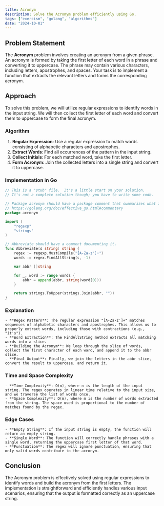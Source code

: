 ```yaml
---
title: Acronym
description: Solve the Acronym problem efficiently using Go.
tags: ["exercism", "golang", "algorithms"]
date: "2024-10-01"
---
```


## Problem Statement

The **Acronym** problem involves creating an acronym from a given phrase. An acronym is formed by taking the first letter of each word in a phrase and converting it to uppercase. The phrase may contain various characters, including letters, apostrophes, and spaces. Your task is to implement a function that extracts the relevant letters and forms the corresponding acronym.

## Approach

To solve this problem, we will utilize regular expressions to identify words in the input string. We will then collect the first letter of each word and convert them to uppercase to form the final acronym.

### Algorithm

1. **Regular Expression**: Use a regular expression to match words consisting of alphabetic characters and apostrophes.
2. **Extract Words**: Find all occurrences of the pattern in the input string.
3. **Collect Initials**: For each matched word, take the first letter.
4. **Form Acronym**: Join the collected letters into a single string and convert it to uppercase.

### Implementation in Go

```go
// This is a "stub" file.  It's a little start on your solution.
// It's not a complete solution though; you have to write some code.

// Package acronym should have a package comment that summarizes what it's about.
// https://golang.org/doc/effective_go.html#commentary
package acronym

import (
	"regexp"
	"strings"
)

// Abbreviate should have a comment documenting it.
func Abbreviate(s string) string {
    regex := regexp.MustCompile("[A-Za-z']+")
    words := regex.FindAllString(s, -1)

    var abbr []string

    for _, word := range words {
        abbr = append(abbr, string(word[0]))
    }

    return strings.ToUpper(strings.Join(abbr, ""))
}
```

### Explanation
    - **Regex Pattern**: The regular expression "[A-Za-z']+" matches sequences of alphabetic characters and apostrophes. This allows us to properly extract words, including those with contractions (e.g., "it's").
    - **Word Extraction**: The FindAllString method extracts all matching words into a slice.
    - **Building the Acronym**: We loop through the slice of words, collect the first character of each word, and append it to the abbr slice.
    - **Final Output**: Finally, we join the letters in the abbr slice, convert the result to uppercase, and return it.

### Time and Space Complexity
    - **Time Complexity**: O(n), where n is the length of the input string. The regex operates in linear time relative to the input size, and we traverse the list of words once.
    - **Space Complexity**: O(m), where m is the number of words extracted from the string. The space used is proportional to the number of matches found by the regex.

### Edge Cases
    - **Empty String**: If the input string is empty, the function will return an empty string.
    - **Single Word**: The function will correctly handle phrases with a single word, returning the uppercase first letter of that word.
    - **Punctuation**: The regex will ignore punctuation, ensuring that only valid words contribute to the acronym.

## Conclusion
The Acronym problem is effectively solved using regular expressions to identify words and build the acronym from the first letters. The implementation is straightforward and efficiently handles various input scenarios, ensuring that the output is formatted correctly as an uppercase string.